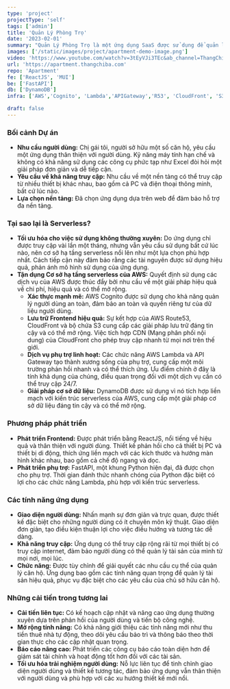 ```yaml
---
type: 'project'
projectType: 'self'
tags: ['admin']
title: 'Quản Lý Phòng Trọ'
date: '2023-02-01'
summary: "Quản Lý Phòng Trọ là một ứng dụng SaaS được sử dụng để quản lý các bất động sản cho thuê. Ứng dụng sẽ quản lý các phòng đã cho thuê, thông tin khách hàng và tình trạng thanh toán. Do tần suất truy cập không thường xuyên, mục tiêu là sử dụng AWS Serverless để tối ưu hóa chi phí vận hành. Ví dụ, S3 cho web tĩnh, Cognito để xác thực và Lambda Function cho xử lý phụ trợ."
images: ['/static/images/project/apartment-demo-image.png']
video: 'https://www.youtube.com/watch?v=3tEyVJi3TEc&ab_channel=ThangChiba'
url: 'https://apartment.thangchiba.com'
repo: 'Apartment'
fe: ['ReactJS', 'MUI']
be: ['FastAPI']
db: ['DynamoDB']
infra: ['AWS','Cognito', 'Lambda','APIGateway','R53', 'CloudFront', 'S3']

draft: false
---
```



### **Bối cảnh Dự án**

- **Nhu cầu người dùng:** Chị gái tôi, người sở hữu một số căn hộ, yêu cầu một ứng dụng thân thiện với người dùng. Kỹ năng máy tính hạn chế và không có khả năng sử dụng các công cụ phức tạp như Excel đòi hỏi một giải pháp đơn giản và dễ tiếp cận.
- **Yêu cầu về khả năng truy cập:** Nhu cầu về một nền tảng có thể truy cập từ nhiều thiết bị khác nhau, bao gồm cả PC và điện thoại thông minh, bất cứ lúc nào.
- **Lựa chọn nền tảng:** Đã chọn ứng dụng dựa trên web để đảm bảo hỗ trợ đa nền tảng.

### **Tại sao lại là Serverless?**

- **Tối ưu hóa cho việc sử dụng không thường xuyên:** Do ứng dụng chỉ được truy cập vài lần một tháng, nhưng vẫn yêu cầu sử dụng bất cứ lúc nào, nên cơ sở hạ tầng serverless nổi lên như một lựa chọn phù hợp nhất. Cách tiếp cận này đảm bảo rằng các tài nguyên được sử dụng hiệu quả, phản ánh mô hình sử dụng của ứng dụng.
- **Tận dụng Cơ sở hạ tầng serverless của AWS:** Quyết định sử dụng các dịch vụ của AWS được thúc đẩy bởi nhu cầu về một giải pháp hiệu quả về chi phí, hiệu quả và có thể mở rộng.
  - **Xác thực mạnh mẽ:** AWS Cognito được sử dụng cho khả năng quản lý người dùng an toàn, đảm bảo an toàn và quyền riêng tư của dữ liệu người dùng.
  - **Lưu trữ Frontend hiệu quả:** Sự kết hợp của AWS Route53, CloudFront và bộ chứa S3 cung cấp các giải pháp lưu trữ đáng tin cậy và có thể mở rộng. Việc tích hợp CDN (Mạng phân phối nội dung) của CloudFront cho phép truy cập nhanh từ mọi nơi trên thế giới.
  - **Dịch vụ phụ trợ linh hoạt:** Các chức năng AWS Lambda và API Gateway tạo thành xương sống của phụ trợ, cung cấp một môi trường phản hồi nhanh và có thể thích ứng. Ưu điểm chính ở đây là tính khả dụng của chúng, điều quan trọng đối với một dịch vụ cần có thể truy cập 24/7.
  - **Giải pháp cơ sở dữ liệu:** DynamoDB được sử dụng vì nó tích hợp liền mạch với kiến trúc serverless của AWS, cung cấp một giải pháp cơ sở dữ liệu đáng tin cậy và có thể mở rộng.

### **Phương pháp phát triển**

- **Phát triển Frontend:** Được phát triển bằng ReactJS, nổi tiếng về hiệu quả và thân thiện với người dùng. Thiết kế phản hồi cho cả thiết bị PC và thiết bị di động, thích ứng liền mạch với các kích thước và hướng màn hình khác nhau, bao gồm cả chế độ ngang và dọc.
- **Phát triển phụ trợ:** FastAPI, một khung Python hiện đại, đã được chọn cho phụ trợ. Thời gian đánh thức nhanh chóng của Python đặc biệt có lợi cho các chức năng Lambda, phù hợp với kiến trúc serverless.

### **Các tính năng ứng dụng**

- **Giao diện người dùng:** Nhấn mạnh sự đơn giản và trực quan, được thiết kế đặc biệt cho những người dùng có ít chuyên môn kỹ thuật. Giao diện đơn giản, tạo điều kiện thuận lợi cho việc điều hướng và tương tác dễ dàng.
- **Khả năng truy cập:** Ứng dụng có thể truy cập rộng rãi từ mọi thiết bị có truy cập internet, đảm bảo người dùng có thể quản lý tài sản của mình từ mọi nơi, mọi lúc.
- **Chức năng:** Được tùy chỉnh để giải quyết các nhu cầu cụ thể của quản lý căn hộ. Ứng dụng bao gồm các tính năng quan trọng để quản lý tài sản hiệu quả, phục vụ đặc biệt cho các yêu cầu của chủ sở hữu căn hộ.

### **Những cải tiến trong tương lai**

- **Cải tiến liên tục:** Có kế hoạch cập nhật và nâng cao ứng dụng thường xuyên dựa trên phản hồi của người dùng và tiến bộ công nghệ.
- **Mở rộng tính năng:** Có khả năng giới thiệu các tính năng mới như thu tiền thuê nhà tự động, theo dõi yêu cầu bảo trì và thông báo theo thời gian thực cho các cập nhật quan trọng.
- **Báo cáo nâng cao:** Phát triển các công cụ báo cáo toàn diện hơn để giám sát tài chính và hoạt động tốt hơn đối với các tài sản.
- **Tối ưu hóa trải nghiệm người dùng:** Nỗ lực liên tục để tinh chỉnh giao diện người dùng và thiết kế tương tác, đảm bảo ứng dụng vẫn thân thiện với người dùng và phù hợp với các xu hướng thiết kế mới nổi.